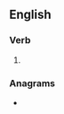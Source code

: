 ==English==

===Verb===
{{head|en|verb form}}

# {{en-past of|imprecate}}

===Anagrams===
* {{l|en|mercaptide}}